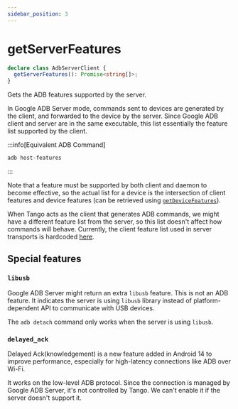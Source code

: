 ```yaml
---
sidebar_position: 3
---
```


# getServerFeatures

```ts showLineNumbers
declare class AdbServerClient {
  getServerFeatures(): Promise<string[]>;
}
```

Gets the ADB features supported by the server.

In Google ADB Server mode, commands sent to devices are generated by the client, and forwarded to the device by the server. Since Google ADB client and server are in the same executable, this list essentially the feature list supported by the client.

:::info[Equivalent ADB Command]

```sh
adb host-features
```

:::

Note that a feature must be supported by both client and daemon to become effective, so the actual list for a device is the intersection of client features and device features (can be retrieved using [`getDeviceFeatures`](./get-device-features.mdx)).

When Tango acts as the client that generates ADB commands, we might have a different feature list from the server, so this list doesn't affect how commands will behave. Currently, the client feature list used in server transports is hardcoded [here](https://github.com/yume-chan/ya-webadb/blob/6a18fa293b3c7d8c89558af39dd332824c7af12e/libraries/adb/src/server/transport.ts#L15-L34).

## Special features

### `libusb`

Google ADB Server might return an extra `libusb` feature. This is not an ADB feature. It indicates the server is using `libusb` library instead of platform-dependent API to communicate with USB devices.

The `adb detach` command only works when the server is using `libusb`.

### `delayed_ack`

Delayed Ack(knowledgement) is a new feature added in Android 14 to improve performance, especially for high-latency connections like ADB over Wi-Fi.

It works on the low-level ADB protocol. Since the connection is managed by Google ADB Server, it's not controlled by Tango. We can't enable it if the server doesn't support it.
